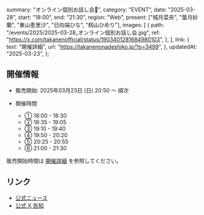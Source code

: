   summary: "オンライン個別お話し会📢",
  category: "EVENT",
  date: "2025-03-28",
  start: "18:00",
  end: "21:30",
  region: "Web",
  present: ["城月菜央", "葉月紗蘭", "東山恵里沙", "日向端ひな", "籾山ひめり"],
  images: [
    {
      path: "/events/2025/2025-03-28_オンライン個別お話し会.jpg",
      ref: "https://x.com/takanenofficial/status/1903401281684980103",
    },
  ],
  link: {
    text: "開催詳細",
    url: "https://takanenonadeshiko.jp/?p=3499",
  },
  updatedAt: "2025-03-23",
};

## 開催情報

- 販売開始: 2025年03月23日 (日) 20:50 〜 順次
- 開催時間

  - ① 18:00 - 18:30
  - ② 18:35 - 19:05
  - ③ 19:10 - 19:40
  - ④ 19:50 - 20:20
  - ⑤ 20:25 - 20:55
  - ⑥ 21:00 - 21:30

販売開始時間は [開催詳細](https://takanenonadeshiko.jp/?p=3499) を参照してください。

## リンク

- [公式ニュース](https://takanenonadeshiko.jp/?p=3499)
- [公式 X 告知](https://x.com/takanenofficial/status/1903401281684980103)
